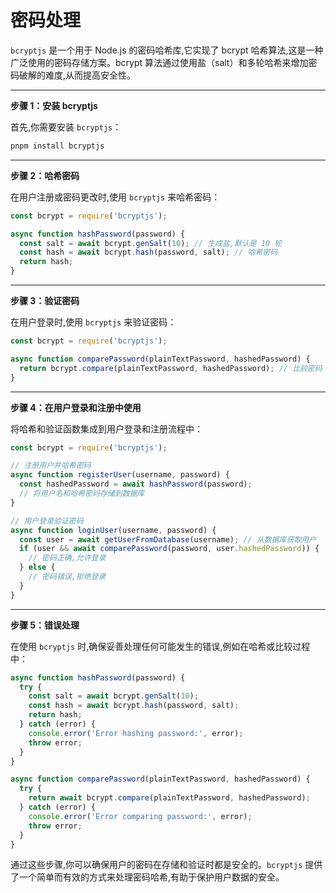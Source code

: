 # 密码处理

`bcryptjs` 是一个用于 Node.js 的密码哈希库,它实现了 bcrypt 哈希算法,这是一种广泛使用的密码存储方案。bcrypt 算法通过使用盐（salt）和多轮哈希来增加密码破解的难度,从而提高安全性。

----

**步骤 1：安装 bcryptjs**

首先,你需要安装 `bcryptjs`：

```bash
pnpm install bcryptjs
```

------

**步骤 2：哈希密码**

在用户注册或密码更改时,使用 `bcryptjs` 来哈希密码：

```js
const bcrypt = require('bcryptjs');

async function hashPassword(password) {
  const salt = await bcrypt.genSalt(10); // 生成盐,默认是 10 轮
  const hash = await bcrypt.hash(password, salt); // 哈希密码
  return hash;
}
```

-----

**步骤 3：验证密码**

在用户登录时,使用 `bcryptjs` 来验证密码：

```js
const bcrypt = require('bcryptjs');

async function comparePassword(plainTextPassword, hashedPassword) {
  return bcrypt.compare(plainTextPassword, hashedPassword); // 比较密码
}
```

-----

**步骤 4：在用户登录和注册中使用**

将哈希和验证函数集成到用户登录和注册流程中：

```js
const bcrypt = require('bcryptjs');

// 注册用户并哈希密码
async function registerUser(username, password) {
  const hashedPassword = await hashPassword(password);
  // 将用户名和哈希密码存储到数据库
}

// 用户登录验证密码
async function loginUser(username, password) {
  const user = await getUserFromDatabase(username); // 从数据库获取用户
  if (user && await comparePassword(password, user.hashedPassword)) {
    // 密码正确,允许登录
  } else {
    // 密码错误,拒绝登录
  }
}
```

------

**步骤 5：错误处理**

在使用 `bcryptjs` 时,确保妥善处理任何可能发生的错误,例如在哈希或比较过程中：

```js
async function hashPassword(password) {
  try {
    const salt = await bcrypt.genSalt(10);
    const hash = await bcrypt.hash(password, salt);
    return hash;
  } catch (error) {
    console.error('Error hashing password:', error);
    throw error;
  }
}

async function comparePassword(plainTextPassword, hashedPassword) {
  try {
    return await bcrypt.compare(plainTextPassword, hashedPassword);
  } catch (error) {
    console.error('Error comparing password:', error);
    throw error;
  }
}
```

通过这些步骤,你可以确保用户的密码在存储和验证时都是安全的。`bcryptjs` 提供了一个简单而有效的方式来处理密码哈希,有助于保护用户数据的安全。
